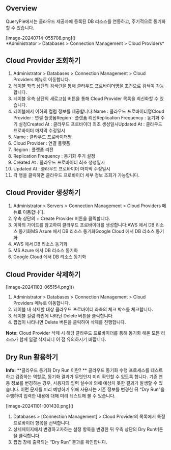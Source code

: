 ## Overview
QueryPie에서는 클라우드 제공자에 등록된 DB 리소스를 연동하고, 주기적으로 동기화할 수 있습니다.

<p align="center">
<div>[image-20240714-055708.png]()</div>
*Administrator &gt; Databases &gt; Connection Management &gt; Cloud Providers*
</p>

## Cloud Provider 조회하기
1. Administrator > Databases > Connection Management > Cloud Providers 메뉴로 이동합니다.
2. 테이블 좌측 상단의 검색란을 통해 클라우드 프로바이더명을 조건으로 검색이 가능합니다.
3. 테이블 우측 상단의 새로고침 버튼을 통해 Cloud Provider 목록을 최신화할 수 있습니다.
4. 테이블에서 이하의 컬럼 정보를 제공합니다:Name : 클라우드 프로바이더명Cloud Provider : 연결 플랫폼Region : 플랫폼 리전Replication Frequency : 동기화 주기 설정Created At : 클라우드 프로바이더 최초 생성일시Updated At : 클라우드 프로바이더 마지막 수정일시
  1. Name : 클라우드 프로바이더명
  2. Cloud Provider : 연결 플랫폼
  3. Region : 플랫폼 리전
  4. Replication Frequency : 동기화 주기 설정
  5. Created At : 클라우드 프로바이더 최초 생성일시
  6. Updated At : 클라우드 프로바이더 마지막 수정일시
5. 각 행을 클릭하면 클라우드 프로바이더 세부 정보 조회가 가능합니다.

## Cloud Provider 생성하기
1. Administrator > Servers > Connection Management > Cloud Providers 메뉴로 이동합니다.
2. 우측 상단의 + Create Provider 버튼을 클릭합니다.
3. 이하의 가이드를 참고하여 클라우드 프로바이더를 생성합니다:AWS 에서 DB 리소스 동기화MS Azure 에서 DB 리소스 동기화Google Cloud 에서 DB 리소스 동기화
  1. AWS 에서 DB 리소스 동기화
  2. MS Azure 에서 DB 리소스 동기화
  3. Google Cloud 에서 DB 리소스 동기화

## Cloud Provider 삭제하기
<p align="center">
<div>[image-20241103-065154.png]()</div>
</p>

1. Administrator > Databases > Connection Management > Cloud Providers 메뉴로 이동합니다.
2. 테이블 내 삭제할 대상 클라우드 프로바이더 좌측의 체크 박스를 체크합니다.
3. 테이블 컬럼 라인에 나타난 Delete 버튼을 클릭합니다.
4. 팝업이 나타나면 Delete 버튼을 클릭하여 삭제를 진행합니다.

<div class="alert alert-info">
  <i class="fas fa-info-circle"></i> <strong>Note:</strong> Cloud Provider 삭제 시 해당 클라우드 프로바이더를 통해 동기화 해온 모든 리소스가 함께 일괄 삭제되니 이 점 유의하시기 바랍니다. 

</div>

## Dry Run 활용하기
<div class="alert alert-info">
  <i class="fas fa-info-circle"></i> <strong>Info:</strong> **클라우드 동기화 Dry Run 이란? ** 
클라우드 동기화 수행 프로세스를 테스트하고 검증하는 역할로, 동기화 결과가 무엇인지 미리 확인할 수 있도록 합니다. 기존 연동 정보를 변경하는 경우, 사용자의 입력 실수에 의해 예상치 못한 결과가 발생할 수 있습니다. 이런 문제를 미리 예방하기 위해 사용자는 기존 정보를 변경한 뒤 “Dry Run”을 수행하여 입력한 내용에 대해 미리 테스트해 볼 수 있습니다. 

</div>

<p align="center">
<div>[image-20241101-001430.png]()</div>
</p>

1. Databases > [Connection Management] > Cloud Provider의 목록에서 특정 프로바이더 항목을 선택합니다.
2. 상세페이지에서 변경하고자하는 설정 항목을 변경한 뒤 우측 상단의 Dry Run버튼을 클릭합니다.
3. 팝업 창에 출력되는 “Dry Run” 결과를 확인합니다.
